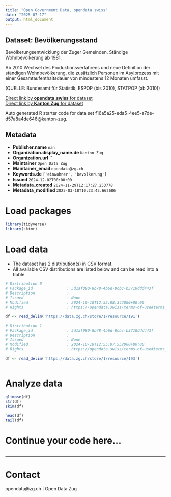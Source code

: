 ```yaml
---
title: "Open Government Data, opendata.swiss"
date: "2025-07-17"
output: html_document
---
```


## Dataset: Bevölkerungsstand

Bevölkerungsentwicklung der Zuger Gemeinden.
Ständige Wohnbevölkerung ab 1981.

Ab 2010 Wechsel des Produktionsverfahrens und neue Definition der ständigen Wohnbevölkerung, die zusätzlich Personen im Asylprozess mit einer Gesamtaufenthaltsdauer von mindestens 12 Monaten umfasst.
	
(QUELLE: Bundesamt für Statistik, ESPOP (bis 2010), STATPOP (ab 2010))

[Direct link by **opendata.swiss** for dataset](https://opendata.swiss/de/dataset/bevolkerungsstand)<br>
[Direct link by **Kanton Zug** for dataset](https://www.zg.ch/behoerden/gesundheitsdirektion/statistikfachstelle/themen/01bevoelkerungszahlen)

Auto generated R starter code for data set f16a5a25-eda5-4ee5-a7de-d57a8a4de646@kanton-zug.

## Metadata

- **Publisher.name** `nan`
- **Organization.display_name.de** `Kanton Zug`
- **Organization.url** ``
- **Maintainer** `Open Data Zug`
- **Maintainer_email** `opendata@zg.ch`
- **Keywords.de** `['einwohner', 'bevolkerung']`
- **Issued** `2024-12-02T00:00:00`
- **Metadata_created** `2024-11-29T12:17:27.253778`
- **Metadata_modified** `2025-03-18T10:23:45.662686`


# Load packages

```r

library(tidyverse)
library(skimr)

```

# Load data

-   The dataset has 2 distribution(s) in CSV format.
-   All available CSV distributions are listed below and can be read into a tibble.

```r

# Distribution 0
# Package_id               : 5d1af080-8b78-4b6d-8cbc-b3710ddd443f
# Description              : 
# Issued                   : None
# Modified                 : 2024-10-18T12:55:08.342000+00:00
# Rights                   : https://opendata.swiss/terms-of-use#terms_by

df <- read_delim('https://data.zg.ch/store/1/resource/191')

# Distribution 1
# Package_id               : 5d1af080-8b78-4b6d-8cbc-b3710ddd443f
# Description              : 
# Issued                   : None
# Modified                 : 2024-10-18T12:55:07.552000+00:00
# Rights                   : https://opendata.swiss/terms-of-use#terms_by

df <- read_delim('https://data.zg.ch/store/1/resource/193')



```

# Analyze data

```r

glimpse(df)
str(df)
skim(df)

head(df)
tail(df)

```

# Continue your code here...

```r

```

------------------------------------------------------------------------

# Contact

opendata@zg.ch | Open Data Zug
